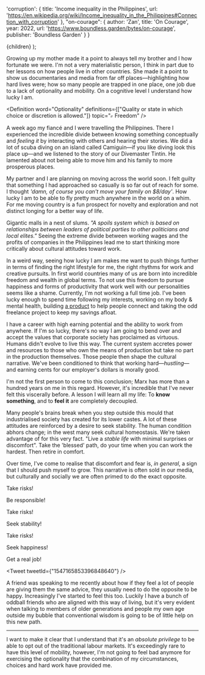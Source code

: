

  'corruption': {
    title: 'Income inequality in the Philippines',
    url: 'https://en.wikipedia.org/wiki/Income_inequality_in_the_Philippines#Connection_with_corruption'
  },
  "on-courage": {
    author: 'Zan',
    title: 'On Courage',
    year: 2022,
    url: 'https://www.boundless.garden/bytes/on-courage',
    publisher: 'Boundless Garden'
  }
}

  <ReferenceProvider value={meta.id}>
    <Layout meta={meta}>
      <References references={references} />
      {children}
    </Layout>
  </ReferenceProvider>
);

Growing up my mother made it a point to always tell my brother and I how fortunate we were.
I'm not a very materialistic person, I think in part due to her lessons on how people live in other countries.
She made it a point to show us documentaries and media from far off places—highlighting how hard lives were; how so many people are trapped in one place, one job due to a lack of optionality and mobility.
On a cognitive level I understand how lucky I am.

<Definition word="Optionality" definitions={["Quality or state in which choice or discretion is allowed."]} topic="⟔ Freedom" />

A week ago my fiancé and I were travelling the Philippines.
There I experienced the incredible divide between knowing something conceptually and *feeling it* by interacting with others and hearing their stories.
We did a lot of scuba diving on an island called Camiguin—if you like diving look this place up—and we listened to the story of our Divemaster Tintin.
He lamented about not being able to move him and his family to more prosperous places.

My partner and I are planning on moving across the world soon.
I felt guilty that something I had approached so casually is so far out of reach for some.
I thought *'damn, of course you can't move your family on $8/day'*.
How lucky I am to be able to fly pretty much anywhere in the world on a whim.
For me moving country is a fun prospect for novelty and exploration and not distinct longing for a better way of life.

Gigantic malls in a nest of slums. *"A spoils system which is based on relationships between leaders of political parties to other politicians and local elites."*<Inline citation='corruption' />
Seeing the extreme divide between working wages and the profits of companies in the Philippines lead me to start thinking more critically about cultural attitudes toward work.

In a weird way, seeing how lucky I am makes me want to push things further in terms of finding the right lifestyle for me, the right rhythms for work and creative pursuits. In first world countries many of us are born into incredible freedom and wealth in global terms. To not use this freedom to pursue happiness and forms of productivity that work well with our personalities seems like a shame.
Currently, I'm not working a full time job. I've been lucky enough to spend time following my interests, working on my body & mental health, building [a product](https://www.letterdesk.app) to help people connect and taking the odd freelance project to keep my savings afloat.

I have a career with high earning potential and the ability to work from anywhere. If I'm so lucky, there's no way I am going to bend over and accept the values that corporate society has proclaimed as virtuous. Humans didn't evolve to live this way. The current system accretes power and resources to those who own the means of production but take no part in the production themselves. Those people then shape the cultural narrative. We've been conditioned to think that working hard—*hustling*—and earning cents for our employer's dollars is morally good.

I'm not the first person to come to this conclusion; Marx has more than a hundred years on me in this regard. However, it's incredible that I've never felt this viscerally before.
A lesson I will learn all my life: To __know something__, and to __feel it__ are completely decoupled.

Many people's brains break when you step outside this mould that industrialised society has created for its lower castes.
A lot of these attitudes are reinforced by a desire to seek stability. The human condition abhors change; in the west many seek cultural homeostasis.
We're taken advantage of for this very fact.
"Live a *stable life* with minimal surprises or discomfort".
Take the 'blessed' path, do your time when you can work the hardest. Then retire in comfort.

Over time, I've come to realise that discomfort and fear is, *in general*, a sign that I should push myself to grow.<Inline citation="on-courage" />
This narrative is often sold in our media, but culturally and socially we are often primed to do the exact opposite.

Take risks!

Be responsible!

Take risks!

Seek stability!

Take risks!

Seek happiness!

Get a real job!

<Tweet tweetId={"1547165853396848640"} />

A friend was speaking to me recently about how if they feel a lot of people are giving them the same advice, they usually need to do the opposite to be happy. Increasingly I've started to feel this too. Luckily I have a bunch of oddball friends who are aligned with this way of living, but it's very evident when talking to members of older generations and people my own age outside my bubble that conventional wisdom is going to be of little help on this new path.

---
I want to make it clear that I understand that it's an *absolute privilege* to be able to opt out of the traditional labour markets. It's exceedingly rare to have this level of mobility, however, I'm not going to feel bad anymore for exercising the optionality that the combination of my circumstances, choices and hard work have provided me.
